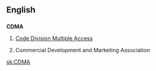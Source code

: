 ==English==

==={{initialism}}===
'''CDMA'''

#{{electronics}} [[wikipedia:Code division multiple access|Code Division Multiple Access]]
#Commercial Development and Marketing Association

{{anagrams:en/acdm}}
[[sk:CDMA]]